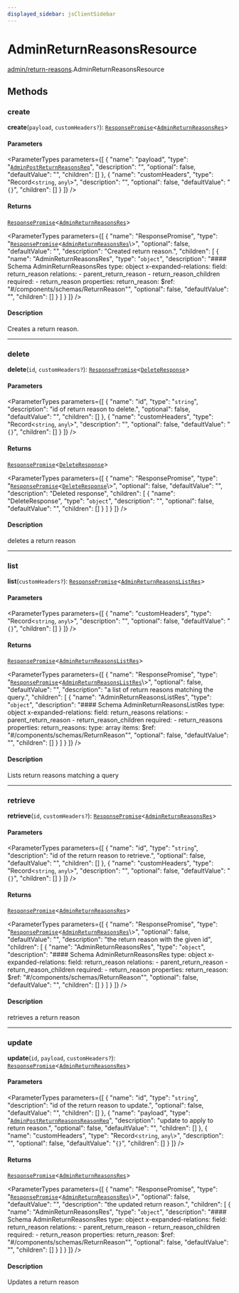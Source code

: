 ```yaml
---
displayed_sidebar: jsClientSidebar
---
```



# AdminReturnReasonsResource

[admin/return-reasons](../../modules/admin_return_reasons.mdx).AdminReturnReasonsResource

## Methods

### create

**create**(`payload`, `customHeaders?`): [`ResponsePromise`](../../swaps/modules/swaps.internal.mdx#responsepromise)<[`AdminReturnReasonsRes`](../../internal/modules/admin_discounts.internal.internal.mdx#adminreturnreasonsres)\>

#### Parameters

<ParameterTypes parameters={[
  {
    "name": "payload",
    "type": "[`AdminPostReturnReasonsReq`](../../internal/classes/admin_discounts.internal.internal.AdminPostReturnReasonsReq.mdx)",
    "description": "",
    "optional": false,
    "defaultValue": "",
    "children": []
  },
  {
    "name": "customHeaders",
    "type": "Record<`string`, `any`\\>",
    "description": "",
    "optional": false,
    "defaultValue": "`{}`",
    "children": []
  }
]} />

#### Returns

[`ResponsePromise`](../../swaps/modules/swaps.internal.mdx#responsepromise)<[`AdminReturnReasonsRes`](../../internal/modules/admin_discounts.internal.internal.mdx#adminreturnreasonsres)\>

<ParameterTypes parameters={[
  {
    "name": "ResponsePromise",
    "type": "[`ResponsePromise`](../../swaps/modules/swaps.internal.mdx#responsepromise)<[`AdminReturnReasonsRes`](../../internal/modules/admin_discounts.internal.internal.mdx#adminreturnreasonsres)\\>",
    "optional": false,
    "defaultValue": "",
    "description": "Created return reason.",
    "children": [
      {
        "name": "AdminReturnReasonsRes",
        "type": "`object`",
        "description": "#### Schema AdminReturnReasonsRes type: object x-expanded-relations: field: return_reason relations: - parent_return_reason - return_reason_children required: - return_reason properties: return_reason: $ref: \"#/components/schemas/ReturnReason\"",
        "optional": false,
        "defaultValue": "",
        "children": []
      }
    ]
  }
]} />

#### Description

Creates a return reason.

___

### delete

**delete**(`id`, `customHeaders?`): [`ResponsePromise`](../../swaps/modules/swaps.internal.mdx#responsepromise)<[`DeleteResponse`](../../internal/modules/admin_discounts.internal.internal.mdx#deleteresponse)\>

#### Parameters

<ParameterTypes parameters={[
  {
    "name": "id",
    "type": "`string`",
    "description": "id of return reason to delete.",
    "optional": false,
    "defaultValue": "",
    "children": []
  },
  {
    "name": "customHeaders",
    "type": "Record<`string`, `any`\\>",
    "description": "",
    "optional": false,
    "defaultValue": "`{}`",
    "children": []
  }
]} />

#### Returns

[`ResponsePromise`](../../swaps/modules/swaps.internal.mdx#responsepromise)<[`DeleteResponse`](../../internal/modules/admin_discounts.internal.internal.mdx#deleteresponse)\>

<ParameterTypes parameters={[
  {
    "name": "ResponsePromise",
    "type": "[`ResponsePromise`](../../swaps/modules/swaps.internal.mdx#responsepromise)<[`DeleteResponse`](../../internal/modules/admin_discounts.internal.internal.mdx#deleteresponse)\\>",
    "optional": false,
    "defaultValue": "",
    "description": "Deleted response",
    "children": [
      {
        "name": "DeleteResponse",
        "type": "`object`",
        "description": "",
        "optional": false,
        "defaultValue": "",
        "children": []
      }
    ]
  }
]} />

#### Description

deletes a return reason

___

### list

**list**(`customHeaders?`): [`ResponsePromise`](../../swaps/modules/swaps.internal.mdx#responsepromise)<[`AdminReturnReasonsListRes`](../../internal/modules/admin_discounts.internal.internal.mdx#adminreturnreasonslistres)\>

#### Parameters

<ParameterTypes parameters={[
  {
    "name": "customHeaders",
    "type": "Record<`string`, `any`\\>",
    "description": "",
    "optional": false,
    "defaultValue": "`{}`",
    "children": []
  }
]} />

#### Returns

[`ResponsePromise`](../../swaps/modules/swaps.internal.mdx#responsepromise)<[`AdminReturnReasonsListRes`](../../internal/modules/admin_discounts.internal.internal.mdx#adminreturnreasonslistres)\>

<ParameterTypes parameters={[
  {
    "name": "ResponsePromise",
    "type": "[`ResponsePromise`](../../swaps/modules/swaps.internal.mdx#responsepromise)<[`AdminReturnReasonsListRes`](../../internal/modules/admin_discounts.internal.internal.mdx#adminreturnreasonslistres)\\>",
    "optional": false,
    "defaultValue": "",
    "description": "a list of return reasons matching the query.",
    "children": [
      {
        "name": "AdminReturnReasonsListRes",
        "type": "`object`",
        "description": "#### Schema AdminReturnReasonsListRes type: object x-expanded-relations: field: return_reasons relations: - parent_return_reason - return_reason_children required: - return_reasons properties: return_reasons: type: array items: $ref: \"#/components/schemas/ReturnReason\"",
        "optional": false,
        "defaultValue": "",
        "children": []
      }
    ]
  }
]} />

#### Description

Lists return reasons matching a query

___

### retrieve

**retrieve**(`id`, `customHeaders?`): [`ResponsePromise`](../../swaps/modules/swaps.internal.mdx#responsepromise)<[`AdminReturnReasonsRes`](../../internal/modules/admin_discounts.internal.internal.mdx#adminreturnreasonsres)\>

#### Parameters

<ParameterTypes parameters={[
  {
    "name": "id",
    "type": "`string`",
    "description": "id of the return reason to retrieve.",
    "optional": false,
    "defaultValue": "",
    "children": []
  },
  {
    "name": "customHeaders",
    "type": "Record<`string`, `any`\\>",
    "description": "",
    "optional": false,
    "defaultValue": "`{}`",
    "children": []
  }
]} />

#### Returns

[`ResponsePromise`](../../swaps/modules/swaps.internal.mdx#responsepromise)<[`AdminReturnReasonsRes`](../../internal/modules/admin_discounts.internal.internal.mdx#adminreturnreasonsres)\>

<ParameterTypes parameters={[
  {
    "name": "ResponsePromise",
    "type": "[`ResponsePromise`](../../swaps/modules/swaps.internal.mdx#responsepromise)<[`AdminReturnReasonsRes`](../../internal/modules/admin_discounts.internal.internal.mdx#adminreturnreasonsres)\\>",
    "optional": false,
    "defaultValue": "",
    "description": "the return reason with the given id",
    "children": [
      {
        "name": "AdminReturnReasonsRes",
        "type": "`object`",
        "description": "#### Schema AdminReturnReasonsRes type: object x-expanded-relations: field: return_reason relations: - parent_return_reason - return_reason_children required: - return_reason properties: return_reason: $ref: \"#/components/schemas/ReturnReason\"",
        "optional": false,
        "defaultValue": "",
        "children": []
      }
    ]
  }
]} />

#### Description

retrieves a return reason

___

### update

**update**(`id`, `payload`, `customHeaders?`): [`ResponsePromise`](../../swaps/modules/swaps.internal.mdx#responsepromise)<[`AdminReturnReasonsRes`](../../internal/modules/admin_discounts.internal.internal.mdx#adminreturnreasonsres)\>

#### Parameters

<ParameterTypes parameters={[
  {
    "name": "id",
    "type": "`string`",
    "description": "id of the return reason to update.",
    "optional": false,
    "defaultValue": "",
    "children": []
  },
  {
    "name": "payload",
    "type": "[`AdminPostReturnReasonsReasonReq`](../../internal/classes/admin_discounts.internal.internal.AdminPostReturnReasonsReasonReq.mdx)",
    "description": "update to apply to return reason.",
    "optional": false,
    "defaultValue": "",
    "children": []
  },
  {
    "name": "customHeaders",
    "type": "Record<`string`, `any`\\>",
    "description": "",
    "optional": false,
    "defaultValue": "`{}`",
    "children": []
  }
]} />

#### Returns

[`ResponsePromise`](../../swaps/modules/swaps.internal.mdx#responsepromise)<[`AdminReturnReasonsRes`](../../internal/modules/admin_discounts.internal.internal.mdx#adminreturnreasonsres)\>

<ParameterTypes parameters={[
  {
    "name": "ResponsePromise",
    "type": "[`ResponsePromise`](../../swaps/modules/swaps.internal.mdx#responsepromise)<[`AdminReturnReasonsRes`](../../internal/modules/admin_discounts.internal.internal.mdx#adminreturnreasonsres)\\>",
    "optional": false,
    "defaultValue": "",
    "description": "the updated return reason.",
    "children": [
      {
        "name": "AdminReturnReasonsRes",
        "type": "`object`",
        "description": "#### Schema AdminReturnReasonsRes type: object x-expanded-relations: field: return_reason relations: - parent_return_reason - return_reason_children required: - return_reason properties: return_reason: $ref: \"#/components/schemas/ReturnReason\"",
        "optional": false,
        "defaultValue": "",
        "children": []
      }
    ]
  }
]} />

#### Description

Updates a return reason
